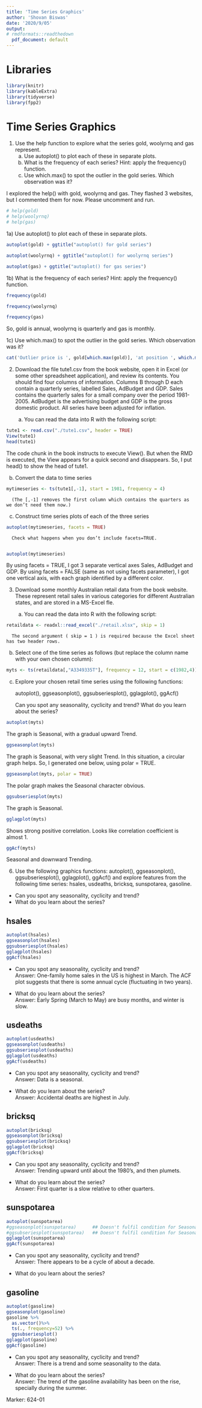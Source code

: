 ---
title: 'Time Series Graphics'
author: 'Shovan Biswas'
date: '2020/9/05'
output:
# rmdformats::readthedown
  pdf_document: default
---

# Libraries  

```{r, eval=TRUE, message=FALSE, warning=FALSE}
library(knitr)
library(kableExtra)
library(tidyverse)
library(fpp2)
```

# Time Series Graphics

1) Use the help function to explore what the series gold, woolyrnq and gas represent.  
   a. Use autoplot() to plot each of these in separate plots.  
   b. What is the frequency of each series? Hint: apply the frequency() function.  
   c. Use which.max() to spot the outlier in the gold series. Which observation was it?  

I explored the help() with gold, woolyrnq and gas. They flashed 3 websites, but I commented them for now. Please uncomment and run.

```{r}
# help(gold)
# help(woolyrnq)
# help(gas)
```

1a) Use autoplot() to plot each of these in separate plots.  

```{r}
autoplot(gold) + ggtitle("autoplot() for gold series")
```

```{r}
autoplot(woolyrnq) + ggtitle("autoplot() for woolyrnq series")
```

```{r}
autoplot(gas) + ggtitle("autoplot() for gas series")
```


1b) What is the frequency of each series? Hint: apply the frequency() function.  

```{r}
frequency(gold)
```

```{r}
frequency(woolyrnq)
```

```{r}
frequency(gas)
```

So, gold is annual, woolyrnq is quarterly and gas is monthly. 


1c) Use which.max() to spot the outlier in the gold series. Which observation was it?    

```{r}
cat('Outlier price is ', gold[which.max(gold)], 'at position ', which.max(gold))
```


2) Download the file tute1.csv from the book website, open it in Excel (or some other spreadsheet application), and review its contents. You should find four columns of information. Columns B through D each contain a quarterly series, labelled Sales, AdBudget and GDP. Sales contains the quarterly sales for a small company over the period 1981-2005. AdBudget is the advertising budget and GDP is the gross domestic product. All series have been adjusted for inflation.

   a. You can read the data into R with the following script:  
   
```{r}
tute1 <- read.csv("./tute1.csv", header = TRUE)
View(tute1)
head(tute1)
```

The code chunk in the book instructs to execute View(). But when the RMD is executed, the View appears for a quick second and disappears. So, I put head() to show the head of tute1.  


   b. Convert the data to time series  

```{r}
mytimeseries <- ts(tute1[,-1], start = 1981, frequency = 4)
```

      (The [,-1] removes the first column which contains the quarters as we don’t need them now.)


   c. Construct time series plots of each of the three series

```{r}
autoplot(mytimeseries, facets = TRUE)
```

      Check what happens when you don’t include facets=TRUE.
      
```{r}
autoplot(mytimeseries)
```

By using facets = TRUE, I got 3 separate vertical axes Sales, AdBudget and GDP.
By using facets = FALSE (same as not using facets parameter), I got one vertical axis, with each graph identified by a different color.




3) Download some monthly Australian retail data from the book website. These represent retail sales in various categories for different Australian states, and are stored in a MS-Excel fle.  

   a. You can read the data into R with the following script:   

```{r}
retaildata <- readxl::read_excel("./retail.xlsx", skip = 1)
```

      The second argument ( skip = 1 ) is required because the Excel sheet has two header rows.  

   b. Select one of the time series as follows (but replace the column name with your own chosen column):   

```{r}
myts <- ts(retaildata[,"A3349335T"], frequency = 12, start = c(1982,4))
```

   c. Explore your chosen retail time series using the following functions:

      autoplot(), ggseasonplot(), ggsubseriesplot(), gglagplot(), ggAcf()

      Can you spot any seasonality, cyclicity and trend? What do you learn about the series?

```{r}
autoplot(myts)
```

The graph is Seasonal, with a gradual upward Trend.

```{r}
ggseasonplot(myts)
```

The graph is Seasonal, with very slight Trend. In this situation, a circular graph helps. So, I generated one below, using polar = TRUE.

```{r}
ggseasonplot(myts, polar = TRUE)
```

The polar graph makes the Seasonal character obvious. 

```{r}
ggsubseriesplot(myts)
```

The graph is Seasonal.

```{r}
gglagplot(myts)
```

Shows strong positive correlation. Looks like correlation coefficient is almost 1.  

```{r}
ggAcf(myts)
```

Seasonal and downward Trending.  



6. Use the following graphics functions: autoplot(), ggseasonplot(), ggsubseriesplot(), gglagplot(), ggAcf() and explore features from the following time series: hsales, usdeaths, bricksq, sunspotarea, gasoline.  

- Can you spot any seasonality, cyclicity and trend?  
- What do you learn about the series?  

## hsales

```{r}
autoplot(hsales)
ggseasonplot(hsales)
ggsubseriesplot(hsales)
gglagplot(hsales)
ggAcf(hsales)
```

- Can you spot any seasonality, cyclicity and trend?  
Answer: One-family home sales in the US is highest in March. The ACF plot suggests that there is some annual cycle (fluctuating in two years).  


- What do you learn about the series?  
Answer: Early Spring (March to May) are busy months, and winter is slow.   


## usdeaths

```{r}
autoplot(usdeaths)
ggseasonplot(usdeaths)
ggsubseriesplot(usdeaths)
gglagplot(usdeaths)
ggAcf(usdeaths)
```

- Can you spot any seasonality, cyclicity and trend?  
Answer: Data is a seasonal.

- What do you learn about the series?  
Answer: Accidental deaths are highest in July.


## bricksq

```{r}
autoplot(bricksq)
ggseasonplot(bricksq)
ggsubseriesplot(bricksq)
gglagplot(bricksq)
ggAcf(bricksq)
```

- Can you spot any seasonality, cyclicity and trend?  
Answer: Trending upward until about the 1980's, and then plumets.  

- What do you learn about the series?  
Answer: First quarter is a slow relative to other quarters.  


## sunspotarea

```{r}
autoplot(sunspotarea)
#ggseasonplot(sunspotarea)      ## Doesn't fulfil condition for Seasonality
#ggsubseriesplot(sunspotarea)   ## Doesn't fulfil condition for Seasonality
gglagplot(sunspotarea)
ggAcf(sunspotarea)
```

- Can you spot any seasonality, cyclicity and trend?  
Answer: There appears to be a cycle of about a decade.  

- What do you learn about the series?  


## gasoline

```{r}
autoplot(gasoline)
ggseasonplot(gasoline)
gasoline %>%
  as.vector()%>%
  ts(., frequency=52) %>%
  ggsubseriesplot()
gglagplot(gasoline)
ggAcf(gasoline)
```

- Can you spot any seasonality, cyclicity and trend?  
Answer: There is a trend and some seasonality to the data.  

- What do you learn about the series?  
Answer: The trend of the gasoline availability has been on the rise, specially during the summer.  

Marker: 624-01